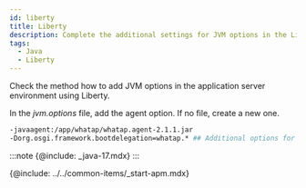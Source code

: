 ```yaml
---
id: liberty
title: Liberty
description: Complete the additional settings for JVM options in the Liberty application server environment.
tags:
  - Java
  - Liberty
---
```


Check the method how to add JVM options in the application server environment using Liberty. 

In the _jvm.options_ file, add the agent option. If no file, create a new one.

```bash title=/wasliberty/usr/servers/defaultServer/jvm.options {2} showLineNumbers
-javaagent:/app/whatap/whatap.agent-2.1.1.jar
-Dorg.osgi.framework.bootdelegation=whatap.* ## Additional options for OSGI framework configuration ##
```

:::note
{@include: _java-17.mdx} 
:::

{@include: ../../common-items/_start-apm.mdx}  

